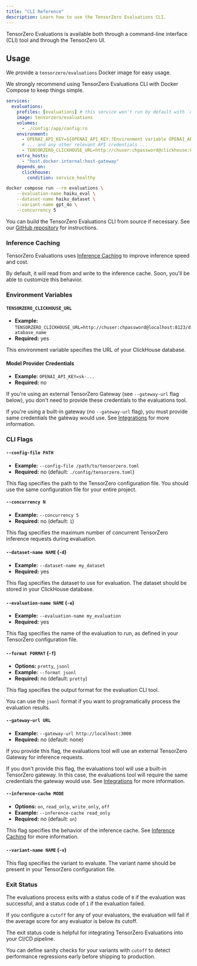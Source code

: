 ```yaml
---
title: "CLI Reference"
description: Learn how to use the TensorZero Evaluations CLI.
---
```


TensorZero Evaluations is available both through a command-line interface (CLI) tool and through the TensorZero UI.

## Usage

We provide a `tensorzero/evaluations` Docker image for easy usage.

We strongly recommend using TensorZero Evaluations CLI with Docker Compose to keep things simple.

```yaml title="docker-compose.yml"
services:
  evaluations:
    profiles: [evaluations] # this service won't run by default with `docker compose up`
    image: tensorzero/evaluations
    volumes:
      - ./config:/app/config:ro
    environment:
      - OPENAI_API_KEY=${OPENAI_API_KEY:?Environment variable OPENAI_API_KEY must be set.}
      # ... and any other relevant API credentials ...
      - TENSORZERO_CLICKHOUSE_URL=http://chuser:chpassword@clickhouse:8123/tensorzero
    extra_hosts:
      - "host.docker.internal:host-gateway"
    depends_on:
      clickhouse:
        condition: service_healthy
```

```bash
docker compose run --rm evaluations \
    --evaluation-name haiku_eval \
    --dataset-name haiku_dataset \
    --variant-name gpt_4o \
    --concurrency 5
```

<Accordion title="Building from Source">

You can build the TensorZero Evaluations CLI from source if necessary. See our [GitHub repository](https://github.com/tensorzero/tensorzero/tree/main/evaluations) for instructions.

</Accordion>

### Inference Caching

TensorZero Evaluations uses [Inference Caching](/docs/gateway/guides/inference-caching/) to improve inference speed and cost.

By default, it will read from and write to the inference cache.
Soon, you'll be able to customize this behavior.

### Environment Variables

#### `TENSORZERO_CLICKHOUSE_URL`

- **Example:** `TENSORZERO_CLICKHOUSE_URL=http://chuser:chpassword@localhost:8123/database_name`
- **Required:** yes

This environment variable specifies the URL of your ClickHouse database.

#### Model Provider Credentials

- **Example:** `OPENAI_API_KEY=sk-...`
- **Required:** no

If you're using an external TensorZero Gateway (see `--gateway-url` flag below), you don't need to provide these credentials to the evaluations tool.

If you're using a built-in gateway (no `--gateway-url` flag), you must provide same credentials the gateway would use.
See [Integrations](/docs/gateway/integrations/) for more information.

### CLI Flags

#### `--config-file PATH`

- **Example:** `--config-file /path/to/tensorzero.toml`
- **Required:** no (default: `./config/tensorzero.toml`)

This flag specifies the path to the TensorZero configuration file.
You should use the same configuration file for your entire project.

#### `--concurrency N`

- **Example:** `--concurrency 5`
- **Required:** no (default: `1`)

This flag specifies the maximum number of concurrent TensorZero inference requests during evaluation.

#### `--dataset-name NAME` (`-d`)

- **Example:** `--dataset-name my_dataset`
- **Required:** yes

This flag specifies the dataset to use for evaluation.
The dataset should be stored in your ClickHouse database.

#### `--evaluation-name NAME` (`-e`)

- **Example:** `--evaluation-name my_evaluation`
- **Required:** yes

This flag specifies the name of the evaluation to run, as defined in your TensorZero configuration file.

#### `--format FORMAT` (`-f`)

- **Options:** `pretty`, `jsonl`
- **Example:** `--format jsonl`
- **Required:** no (default: `pretty`)

This flag specifies the output format for the evaluation CLI tool.

You can use the `jsonl` format if you want to programatically process the evaluation results.

#### `--gateway-url URL`

- **Example:** `--gateway-url http://localhost:3000`
- **Required:** no (default: none)

If you provide this flag, the evaluations tool will use an external TensorZero Gateway for inference requests.

If you don't provide this flag, the evaluations tool will use a built-in TensorZero gateway.
In this case, the evaluations tool will require the same credentials the gateway would use.
See [Integrations](/docs/gateway/integrations/) for more information.

#### `--inference-cache MODE`

- **Options:** `on`, `read_only`, `write_only`, `off`
- **Example:** `--inference-cache read_only`
- **Required:** no (default: `on`)

This flag specifies the behavior of the inference cache.
See [Inference Caching](/docs/gateway/guides/inference-caching/) for more information.

#### `--variant-name NAME` (`-v`)

This flag specifies the variant to evaluate.
The variant name should be present in your TensorZero configuration file.

### Exit Status

The evaluations process exits with a status code of `0` if the evaluation was successful, and a status code of `1` if the evaluation failed.

If you configure a `cutoff` for any of your evaluators, the evaluation will fail if the average score for any evaluator is below its cutoff.

<Tip>

The exit status code is helpful for integrating TensorZero Evaluations into your CI/CD pipeline.

You can define sanity checks for your variants with `cutoff` to detect performance regressions early before shipping to production.

</Tip>
